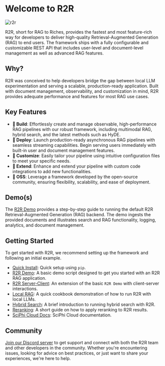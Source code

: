 
# Welcome to R2R

![r2r](./r2r.png)

<GithubButtons />

R2R, short for RAG to Riches, provides the fastest and most feature-rich way for developers to deliver high-quality Retrieval-Augmented Generation (RAG) to end users. The framework ships with a fully configurable and customizable REST API that includes user-level and document-level management as well as advanced RAG features.

## Why?

R2R was conceived to help developers bridge the gap between local LLM experimentation and serving a scalable, production-ready application. Built with document management, observability, and customization in mind, R2R provides adequate performance and features for most RAG use cases.

## Key Features

- **🔧 Build**: Effortlessly create and manage observable, high-performance RAG pipelines with our robust framework, including multimodal RAG, hybrid search, and the latest methods such as HyDE.
- **🚀 Deploy**: Launch production-ready asynchronous RAG pipelines with seamless streaming capabilities. Begin serving users immediately with built-in user and document management features.
- **🧩 Customize**: Easily tailor your pipeline using intuitive configuration files to meet your specific needs.
- **🔌 Extend**: Enhance and extend your pipeline with custom code integrations to add new functionalities.
- **🤖 OSS**: Leverage a framework developed by the open-source community, ensuring flexibility, scalability, and ease of deployment.

## Demo(s)
The [R2R Demo](/getting-started/r2r-demo) provides a step-by-step guide to running the default R2R Retrieval-Augmented Generation (RAG) backend. The demo ingests the provided documents and illustrates search and RAG functionality, logging, analytics, and document management.

## Getting Started

To get started with R2R, we recommend setting up the framework and following an initial example.

- [Quick Install](/getting-started/quick-install): Quick setup using `pip`.
- [R2R Demo](/getting-started/r2r-demo): A basic demo script designed to get you started with an R2R RAG application. 
- [R2R Server-Client](/getting-started/r2r-server-client): An extension of the basic `R2R Demo` with client-server interactions.
- [Local RAG](/cookbooks/local_rag): A quick cookbook demonstration of how to run R2R with local LLMs.
- [Hybrid Search](/cookbooks/hybrid_search): A brief introduction to running hybrid search with R2R.
- [Reranking](/cookbooks/rerank_search): A short guide on how to apply reranking to R2R results.
- [SciPhi Cloud Docs](https://docs.sciphi.ai/): SciPhi Cloud documentation.

## Community

[Join our Discord server](https://discord.gg/p6KqD2kjtB) to get support and connect with both the R2R team and other developers in the community. Whether you're encountering issues, looking for advice on best practices, or just want to share your experiences, we're here to help.
